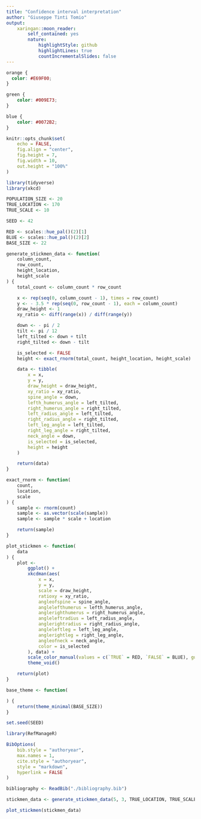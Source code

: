 ```yaml
---
title: "Confidence interval interpretation"
author: "Giuseppe Tinti Tomio"
output:
    xaringan::moon_reader:
        self_contained: yes
        nature:
            highlightStyle: github
            highlightLines: true
            countIncrementalSlides: false
---
```


```css
orange {
  color: #E69F00;
}

green {
    color: #009E73;
}

blue {
    color: #0072B2;
}
```

```r
knitr::opts_chunk$set(
    echo = FALSE,
    fig.align = "center",
    fig.height = 7,
    fig.width = 10,
    out.height = "100%"
)

library(tidyverse)
library(xkcd)

POPULATION_SIZE <- 20
TRUE_LOCATION <- 170
TRUE_SCALE <- 10

SEED <- 42

RED <- scales::hue_pal()(2)[1]
BLUE <- scales::hue_pal()(2)[2]
BASE_SIZE <- 22

generate_stickmen_data <- function(
    column_count,
    row_count,
    height_location,
    height_scale
) {
    total_count <- column_count * row_count

    x <- rep(seq(0, column_count - 1), times = row_count)
    y <- - 3.5 * rep(seq(0, row_count - 1), each = column_count)
    draw_height <- 1
    xy_ratio <- diff(range(x)) / diff(range(y))

    down <- - pi / 2
    tilt <- pi / 12
    left_tilted <- down + tilt
    right_tilted <- down - tilt

    is_selected <- FALSE
    height <- exact_rnorm(total_count, height_location, height_scale)

    data <- tibble(
        x = x,
        y = y,
        draw_height = draw_height,
        xy_ratio = xy_ratio,
        spine_angle = down,
        lefth_humerus_angle = left_tilted,
        right_humerus_angle = right_tilted,
        left_radius_angle = left_tilted,
        right_radius_angle = right_tilted,
        left_leg_angle = left_tilted,
        right_leg_angle = right_tilted,
        neck_angle = down,
        is_selected = is_selected,
        height = height
    )

    return(data)
}

exact_rnorm <- function(
    count,
    location,
    scale
) {
    sample <- rnorm(count)
    sample <- as.vector(scale(sample))
    sample <- sample * scale + location

    return(sample)
}

plot_stickmen <- function(
    data
) {
    plot <-
        ggplot() +
        xkcdman(aes(
            x = x,
            y = y,
            scale = draw_height,
            ratioxy = xy_ratio,
            angleofspine = spine_angle,
            anglelefthumerus = lefth_humerus_angle,
            anglerighthumerus = right_humerus_angle,
            angleleftradius = left_radius_angle,
            anglerightradius = right_radius_angle,
            angleleftleg = left_leg_angle,
            anglerightleg = right_leg_angle,
            angleofneck = neck_angle,
            color = is_selected
        ), data) +
        scale_color_manual(values = c(`TRUE` = RED, `FALSE` = BLUE), guide = "none") +
        theme_void()

    return(plot)
}

base_theme <- function(

) {
    return(theme_minimal(BASE_SIZE))
}

set.seed(SEED)
```

```r
library(RefManageR)

BibOptions(
    bib.style = "authoryear",
    max.names = 1,
    cite.style = "authoryear",
    style = "markdown",
    hyperlink = FALSE
)

bibliography <- ReadBib("./bibliography.bib")
```

```r
stickmen_data <- generate_stickmen_data(5, 3, TRUE_LOCATION, TRUE_SCALE)
```

```r
plot_stickmen(stickmen_data)
```
